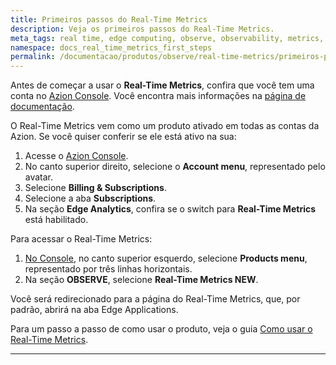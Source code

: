 ```yaml
---
title: Primeiros passos do Real-Time Metrics
description: Veja os primeiros passos do Real-Time Metrics.
meta_tags: real time, edge computing, observe, observability, metrics, data, events, security 
namespace: docs_real_time_metrics_first_steps
permalink: /documentacao/produtos/observe/real-time-metrics/primeiros-passos/
---
```


Antes de começar a usar o **Real-Time Metrics**, confira que você tem uma conta no [Azion Console](https://console.azion.com/). Você encontra mais informações na [página de documentação](/pt-br/documentacao/produtos/contas/criar-uma-conta/).

O Real-Time Metrics vem como um produto ativado em todas as contas da Azion. Se você quiser conferir se ele está ativo na sua:

1. Acesse o [Azion Console](https://console.azion.com/).
2. No canto superior direito, selecione o **Account menu**, representado pelo avatar.
3. Selecione **Billing & Subscriptions**.
4. Selecione a aba **Subscriptions**.
5. Na seção **Edge Analytics**, confira se o switch para **Real-Time Metrics** está habilitado.

Para acessar o Real-Time Metrics:

1. [No Console](https://console.azion.com/), no canto superior esquerdo, selecione **Products menu**, representado por três linhas horizontais.
2. Na seção **OBSERVE**, selecione **Real-Time Metrics NEW**.

Você será redirecionado para a página do Real-Time Metrics, que, por padrão, abrirá na aba Edge Applications.

Para um passo a passo de como usar o produto, veja o guia [Como usar o Real-Time Metrics](/pt-br/documentacao/produtos/guias/usar-real-time-metrics/).



---

